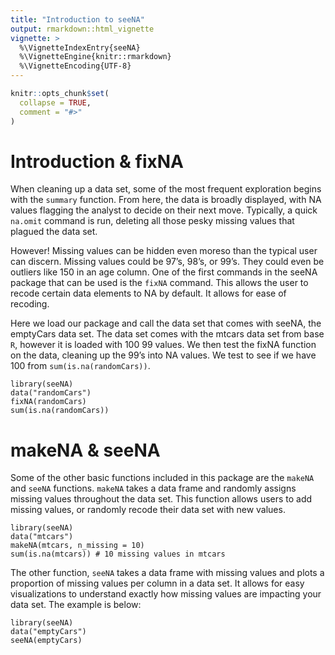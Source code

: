 ```yaml
---
title: "Introduction to seeNA"
output: rmarkdown::html_vignette
vignette: >
  %\VignetteIndexEntry{seeNA}
  %\VignetteEngine{knitr::rmarkdown}
  %\VignetteEncoding{UTF-8}
---
```


```r
knitr::opts_chunk$set(
  collapse = TRUE,
  comment = "#>"
)
```

# Introduction & fixNA

When cleaning up a data set, some of the most frequent exploration begins with the `summary` function. From here, the data is broadly displayed, with NA values
flagging the analyst to decide on their next move. Typically, a quick `na.omit` command is run, deleting all those pesky missing values that plagued the
data set.

However! Missing values can be hidden even moreso than the typical user can discern. Missing values could be 97's, 98's, or 99's. They could even be outliers 
like 150 in an age column. One of the first commands in the seeNA package that can be used is the `fixNA` command. This allows the user to recode certain data 
elements to NA by default. It allows for ease of recoding. 

Here we load our package and call the data set that comes with seeNA, the emptyCars data set. The data set comes with the mtcars data set from base `R`, 
however it is loaded with 100 99 values. We then test the fixNA function on the data, cleaning up the 99's into NA values. We test to see if we have 100 from 
`sum(is.na(randomCars))`.

```
library(seeNA)
data("randomCars")
fixNA(randomCars)
sum(is.na(randomCars))
```

# makeNA & seeNA

Some of the other basic functions included in this package are the `makeNA` and `seeNA` functions. `makeNA` takes a data frame and randomly assigns missing
values throughout the data set. This function allows users to add missing values, or randomly recode their data set with new values.

```
library(seeNA)
data("mtcars")
makeNA(mtcars, n_missing = 10)
sum(is.na(mtcars)) # 10 missing values in mtcars
```

The other function, `seeNA` takes a data frame with missing values and plots a proportion of missing values per column in a data set. It allows for easy 
visualizations to understand exactly how missing values are impacting your data set. The example is below:

```
library(seeNA)
data("emptyCars")
seeNA(emptyCars)
```
